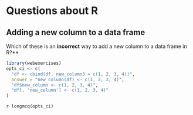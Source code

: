 # Questions about R

## Adding a new column to a data frame

Which of these is an **incorrect** way to add a new column to a data frame in R?**

```r
library(webexercises)
opts_ci <- c(
  "df <- cbind(df, new_column3 = c(1, 2, 3, 4))",
  answer = "new_column(df) <- c(1, 2, 3, 4)",
  "df$new_column <- c(1, 2, 3, 4)",
  "df[, 'new_column'] <- c(1, 2, 3, 4)"
)
```

`r longmcq(opts_ci)`


